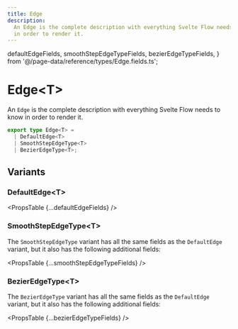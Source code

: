 ```yaml
---
title: Edge
description:
  An Edge is the complete description with everything Svelte Flow needs to know
  in order to render it.
---
```


  defaultEdgeFields,
  smoothStepEdgeTypeFields,
  bezierEdgeTypeFields,
} from '@/page-data/reference/types/Edge.fields.ts';

# Edge&lt;T>

An `Edge` is the complete description with everything Svelte Flow needs to know in order to render it.

```ts
export type Edge<T> =
  | DefaultEdge<T>
  | SmoothStepEdgeType<T>
  | BezierEdgeType<T>;
```

## Variants

### DefaultEdge&lt;T>

<PropsTable {...defaultEdgeFields} />

### SmoothStepEdgeType&lt;T>

The `SmoothStepEdgeType` variant has all the same fields as the `DefaultEdge`
variant, but it also has the following additional fields:

<PropsTable {...smoothStepEdgeTypeFields} />

### BezierEdgeType&lt;T>

The `BezierEdgeType` variant has all the same fields as the `DefaultEdge` variant,
but it also has the following additional fields:

<PropsTable {...bezierEdgeTypeFields} />
